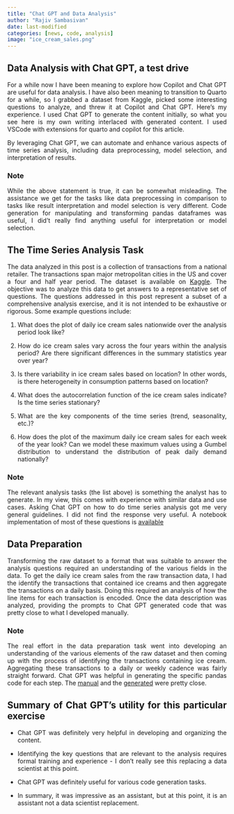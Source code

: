 ```yaml
---
title: "Chat GPT and Data Analysis"
author: "Rajiv Sambasivan"
date: last-modified
categories: [news, code, analysis]
image: "ice_cream_sales.png"
---
```


::: {style="text-align: justify"}

# Data Analysis with Chat GPT, a test drive

For a while now I have been meaning to explore how Copilot and Chat GPT are useful for data analysis. I have also been meaning to transition to Quarto for a while, so I grabbed a dataset from Kaggle, picked some interesting questions to analyze, and threw it at Copilot and Chat GPT. Here's my experience. I used Chat GPT to generate the content initially, so what you see here is my own writing interlaced with generated content. I used VSCode with extensions for quarto and copilot for this article.

By leveraging Chat GPT, we can automate and enhance various aspects of time series analysis, including data preprocessing, model selection, and interpretation of results.

::: {.callout-note}
### Note
While the above statement is true, it can be somewhat misleading. The assistance we get for the tasks like data preprocessing in comparison to tasks like result interpretation and model selection is very different. Code generation for manipulating and transforming pandas dataframes was useful, I did't really find anything useful for interpretation or model selection.
:::

## The Time Series Analysis Task
The data analyzed in this post is a collection of transactions from a national retailer. The transactions span major metropolitan cities in the US and cover a four and half year period. The dataset is available on [Kaggle](https://www.kaggle.com/datasets/prasad22/retail-transactions-dataset). The objective was to analyze this data to get answers to a representative set of questions. The questions addressed in this post represent a subset of a comprehensive analysis exercise, and it is not intended to be exhaustive or rigorous. Some example questions include:

1. What does the plot of daily ice cream sales nationwide over the analysis period look like?
   
2. How do ice cream sales vary across the four years within the analysis period? Are there significant differences in the summary statistics year over year?
   
3. Is there variability in ice cream sales based on location? In other words, is there heterogeneity in consumption patterns based on location?
   
4. What does the autocorrelation function of the ice cream sales indicate? Is the time series stationary?
   
5. What are the key components of the time series (trend, seasonality, etc.)?
   
6. How does the plot of the maximum daily ice cream sales for each week of the year look? Can we model these maximum values using a Gumbel distribution to understand the distribution of peak daily demand nationally?

::: {.callout-note}
### Note
The relevant analysis tasks (the list above) is something the analyst has to generate. In my view, this comes with experience with similar data and use cases. Asking Chat GPT on how to do time series analysis got me very general guidelines. I did not find the response very useful.
A notebook implementation of most of these questions is [available](../../notebooks/daily_ice_cream_sales_exploration.ipynb)
:::

## Data Preparation
Transforming the raw dataset to a format that was suitable to answer the analysis questions required an understanding of the various fields in the data. To get the daily ice cream sales from the raw transaction data, I had the identify the transactions that contained ice creams and then aggregate the transactions on a daily basis. Doing this required an analysis of how the line items for each transaction is encoded. Once the data description was analyzed, providing the prompts to Chat GPT generated code that was pretty close to what I developed manually.

::: {.callout-note}
### Note
The real effort in the data preparation task went into developing an understanding of the various elements of the raw dataset and then coming up with the process of identifying the transactions containing ice cream. Aggregating these transactions to a daily or weekly cadence was fairly straight forward. Chat GPT was helpful in generating the specific pandas code for each step. The [manual](../../notebooks/retail_transaction_data.ipynb) and the [generated](../../notebooks/generated_code_retail.ipynb) were pretty close.
:::

## Summary of Chat GPT's utility for this particular exercise

* Chat GPT was definitely very helpful in developing and organizing the content.

* Identifying the key questions that are relevant to the analysis requires formal training and experience - I don't really see this replacing a data scientist at this point.

* Chat GPT was definitely useful for various code generation tasks.

* In summary, it was impressive as an assistant, but at this point, it is an assistant not a data scientist replacement.

:::